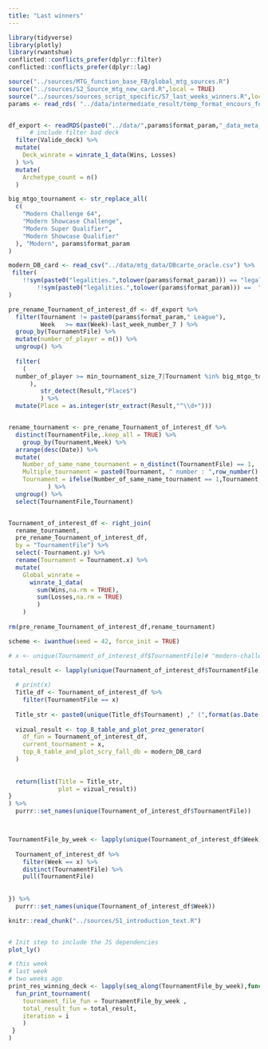 ---
title: "Last winners"
---

```{r setup, include=FALSE, message = FALSE, warning = FALSE}
library(tidyverse)
library(plotly)
library(rwantshue)
conflicted::conflicts_prefer(dplyr::filter)
conflicted::conflicts_prefer(dplyr::lag)

source("../sources/MTG_function_base_FB/global_mtg_sources.R")
source("../sources/S2_Source_mtg_new_card.R",local = TRUE)
source("../sources/sources_script_specific/S7_last_weeks_winners.R",local = TRUE)
params <- read_rds( "../data/intermediate_result/temp_format_encours_for_param.rds")


df_export <- readRDS(paste0("../data/",params$format_param,"_data_meta_en_cours.rds")) %>%
      # include filter bad deck
  filter(Valide_deck) %>% 
  mutate(
    Deck_winrate = winrate_1_data(Wins, Losses)
  ) %>%
  mutate(
    Archetype_count = n()
  ) 

big_mtgo_tournament <- str_replace_all(
  c(
    "Modern Challenge 64",
    "Modern Showcase Challenge",
    "Modern Super Qualifier",
    "Modern Showcase Qualifier"
  ), "Modern", params$format_param
)

modern_DB_card <- read_csv("../data/mtg_data/DBcarte_oracle.csv") %>% 
 filter(
    !!sym(paste0("legalities.",tolower(params$format_param))) == "legal" |
        !!sym(paste0("legalities.",tolower(params$format_param))) ==  "restricted"
)
```

```{r initial_data_loading}
pre_rename_Tournament_of_interest_df <- df_export %>%
  filter(Tournament != paste0(params$format_param," League"),
         Week	>= max(Week)-last_week_number_7	) %>% 
  group_by(TournamentFile) %>% 
  mutate(number_of_player = n()) %>% 
  ungroup() %>% 
  
  filter(
    (
  number_of_player >= min_tournament_size_7|Tournament %in% big_mtgo_tournament
      ),
         str_detect(Result,"Place$")
         ) %>% 
  mutate(Place = as.integer(str_extract(Result,"^\\d+")))


rename_tournament <- pre_rename_Tournament_of_interest_df %>%  
  distinct(TournamentFile,.keep_all = TRUE) %>%
    group_by(Tournament,Week) %>% 
  arrange(desc(Date)) %>% 
  mutate(
    Number_of_same_name_tournament = n_distinct(TournamentFile) == 1,
    Multiple_tournament = paste0(Tournament, " number : ",row_number() ),
    Tournament = ifelse(Number_of_same_name_tournament == 1,Tournament,Multiple_tournament)
           ) %>% 
  ungroup() %>% 
  select(TournamentFile,Tournament)


Tournament_of_interest_df <- right_join(
  rename_tournament,
  pre_rename_Tournament_of_interest_df,
  by = "TournamentFile") %>% 
  select(-Tournament.y) %>% 
  rename(Tournament = Tournament.x) %>% 
  mutate(
    Global_winrate =
      winrate_1_data(
        sum(Wins,na.rm = TRUE),
        sum(Losses,na.rm = TRUE)
        )
    )
  
rm(pre_rename_Tournament_of_interest_df,rename_tournament)

scheme <- iwanthue(seed = 42, force_init = TRUE)  
```


```{r run_main_result}
# x <- unique(Tournament_of_interest_df$TournamentFile)# "modern-challenge-64-2024-09-2912692965"

total_result <- lapply(unique(Tournament_of_interest_df$TournamentFile), function(x){
  
  # print(x)
  Title_df <- Tournament_of_interest_df %>%
    filter(TournamentFile == x) 
  
  Title_str <- paste0(unique(Title_df$Tournament) ," (",format(as.Date(unique(Title_df$Date)), "%d-%m-%Y"), ") Number of player : ", unique(Title_df$number_of_player))
  
  vizual_result <- top_8_table_and_plot_prez_generator(
    df_fun = Tournament_of_interest_df,
    current_tournament = x,
    top_8_table_and_plot_scry_fall_db = modern_DB_card
  )
  
  
  return(list(Title = Title_str,
              plot = vizual_result))
}
) %>% 
  purrr::set_names(unique(Tournament_of_interest_df$TournamentFile))



TournamentFile_by_week <- lapply(unique(Tournament_of_interest_df$Week),function(x){
  
  Tournament_of_interest_df %>%
    filter(Week == x) %>% 
    distinct(TournamentFile) %>% 
    pull(TournamentFile)
  
  
}) %>%
  purrr::set_names(unique(Tournament_of_interest_df$Week))
```


```{r sources_introduction}
knitr::read_chunk("../sources/S1_introduction_text.R")
```


```{r, Introduction_chunk_7_top8, results='asis'}

```


```{r plotly_dependencies, include=FALSE}
# Init step to include the JS dependencies
plot_ly()
```

```{r print_result,  results='asis'}
# this week
# last week
# two weeks ago
print_res_winning_deck <- lapply(seq_along(TournamentFile_by_week),function(i){
  fun_print_tournament(
    tournament_file_fun = TournamentFile_by_week ,
    total_result_fun = total_result,
    iteration = i
    )
 }
)

```







